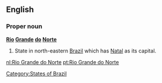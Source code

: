 ==English==

===Proper noun===
'''[[Rio]] [[Grande]] [[do]] [[Norte]]'''

#State in north-eastern [[Brazil]] which has [[Natal]] as its capital.
[[Category:States of Brazil]]
[[nl:Rio Grande do Norte]]
[[pt:Rio Grande do Norte]]